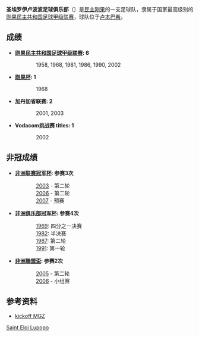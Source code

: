 {{Football club infobox
| clubname  = 聖伊萊盧普普
| image     = 
| fullname  = 圣埃罗伊卢波波足球俱乐部
| nickname  = 
| founded   = 1939年
| ground    = Stade Frederic Kibassa Maliba<br> [[盧本巴希|盧本巴希]]
| capacity  = 35,000
| chairman  = Victor Kasongo Ngoy
| manager   = Raoul Shungu
| league    = [[剛果民主共和國足球甲級聯賽|剛果民主共和國足球甲級聯賽]]
| season    = 2017–18
| position  = 剛果民主甲，第 5 位
| pattern_la1=|pattern_b1=|pattern_ra1=
| leftarm1=FFFF00|body1=FFFF00|rightarm1=FFFF00|shorts1=0000FF|socks1=FFFF00
}}
'''圣埃罗伊卢波波足球俱乐部'''（{{lang-en|'''FC Saint Eloi Lupopo'''}}）是[[民主刚果|民主刚果]]的一支足球队，隶属于国家最高级别的[[刚果民主共和国足球甲级联赛|刚果民主共和国足球甲级联赛]]，球队位于[[卢本巴希|卢本巴希]]。

==成绩==
*'''[[刚果民主共和国足球甲级联赛|刚果民主共和国足球甲级联赛]]: 6'''
::1958, 1968, 1981, 1986, 1990, 2002

*'''[[刚果杯|刚果杯]]: 1'''
::1968

*'''加丹加省联赛: 2'''
::2001, 2003

*'''Vodacom挑战赛 titles: 1'''
::2002

==非冠成绩==
*'''[[非洲联赛冠军杯|非洲联赛冠军杯]]: 参赛3次'''
::[[非洲联赛冠军杯|2003]] - 第二轮
::[[非洲联赛冠军杯|2006]] - 第二轮
::[[非洲联赛冠军杯|2007]] - 预赛

* '''[[非洲联赛冠军杯|非洲俱乐部冠军杯]]: 参赛4次'''
::[[非洲联赛冠军杯|1969]]: 四分之一决赛
::[[非洲联赛冠军杯|1982]]: 半决赛
::[[非洲联赛冠军杯|1987]]: 第二轮
::[[非洲联赛冠军杯|1991]]: 第一轮

*'''[[非洲聯盟盃|非洲聯盟盃]]: 参赛2次'''
::[[非洲聯盟盃|2005]] - 第二轮
::[[非洲聯盟盃|2006]] - 小组赛

==参考资料==
*{{en}}[http://www.kickoff.com/team/fc-saint-eloi-lupopo/ kickoff MGZ]{{dead link|date=2017年12月 |bot=InternetArchiveBot |fix-attempted=yes }}

[[Category:刚果民主共和国足球俱乐部|Saint Eloi Lupopo]]